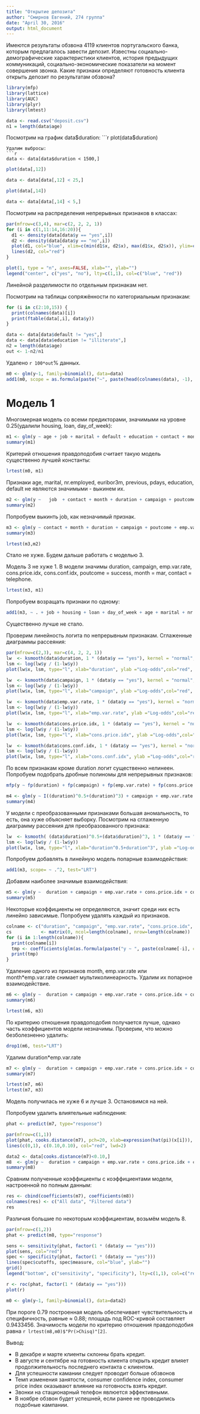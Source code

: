 ```yaml
---
title: "Открытие депозита"
author: "Смирнов Евгений, 274 группа"
date: "April 30, 2016"
output: html_document
---
```


Имеются результаты обзвона 4119 клиентов португальского банка, которым предлагалось завести депозит. Известны социально-демографические характеристики клиентов, история предыдущих коммуникаций, социально-экономические показатели на момент совершения звонка. Какие признаки определяют готовность клиента открыть депозит по результатам обзвона?

```r
library(mfp)
library(lattice)
library(AUC)
library(plyr)
library(lmtest)
```

```r
data <- read.csv("deposit.csv")
n1 = length(data$age)
```
Посмотрим на график data$duration:
```r
plot(data$duration)
```
Удалим выбросы:
```r
data <- data[data$duration < 1500,]
```
```r
plot(data[,12])
```

```r
data <- data[data[,12] < 25,]
```

```r
plot(data[,14])
```

```r
data <- data[data[,14] < 5,]
```

Посмотрим на распределения непрерывных признаков в классах: 
```r
par(mfrow=c(3,4), mar=c(2, 2, 2, 1))
for (i in c(1,11:14,16:20)){
  d1 <- density(data[data$y == "yes",i])
  d2 <- density(data[data$y == "no",i])
  plot(d1, col="blue", xlim=c(min(d1$x, d2$x), max(d1$x, d2$x)), ylim=c(min(d1$y, d2$y), max(d1$y, d2$y)), xlab=colnames(data)[i], main="")
  lines(d2, col="red")
}

plot(1, type = "n", axes=FALSE, xlab="", ylab="")
legend("center", c("yes", "no"), lty=c(1,1), col=c("blue", "red"))
```

Линейной разделимости по отдельным признакам нет.

Посмотрим на таблицы сопряжённости по категориальным признакам:
```r
for (i in c(2:10,15)) {
  print(colnames(data)[i])
  print(ftable(data[,i], data$y))
}

```

```r
data <- data[data$default != "yes",]
data <- data[data$education != "illiterate",]
n2 = length(data$age)
out <- 1-n2/n1
```
Удалено `r 100*out`% данных.

```r
m0 <- glm(y~1, family=binomial(), data=data)
add1(m0, scope = as.formula(paste("~", paste(head(colnames(data), -1), collapse= " + "))), test="LRT")
```
# Модель 1

Многомерная модель со всеми предикторами, значимыми на уровне 0.25(удалили housing, loan, day_of_week):

```r
m1 <- glm(y ~ age + job + marital + default + education + contact + month + duration + campaign + pdays + previous + poutcome + emp.var.rate + cons.price.idx + cons.conf.idx + euribor3m + nr.employed, family=binomial(), data=data)
summary(m1)
```

Критерий отношения правдоподобия считает такую модель существенно лучшей константы:
```r
lrtest(m0, m1)
```

Признаки  age, marital,  nr.employed, euribor3m, previous, pdays, education, default не являются значимыми - выкинем их.

```r
m2 <- glm(y ~   job  + contact + month + duration + campaign + poutcome + emp.var.rate + cons.price.idx + cons.conf.idx , family=binomial(), data=data)
summary(m2)
```

Попробуем выкинть job, как незначимый признак.
```r
m3 <- glm(y ~ contact + month + duration + campaign + poutcome + emp.var.rate + cons.price.idx + cons.conf.idx , family=binomial(), data=data)
summary(m3)
```

```r
lrtest(m3,m2)
```

Стало не хуже. Будем дальше работать с моделью 3.

Модель 3 не хуже 1. В модели значимы duration, campaign, emp.var.rate, cons.price.idx, cons.conf.idx, poutcome = success, month = mar, contact = telephone.  
```r
lrtest(m3, m1)
```

Попробуем возращать признаки по одному:
```r
add1(m3, ~ . + job + housing + loan + day_of_week + age + marital + nr.employed + euribor3m + previous + pdays + education + default,  test="LRT")
```
Существенно лучше не стало.

Проверим линейность логита по непрерывным признакам. Сглаженные диаграммы рассеяния: 

```r
par(mfrow=c(2,3), mar=c(4, 2, 2, 1))
lw  <- ksmooth(data$duration, 1 * (data$y == "yes"), kernel = "normal", bandwidth=sd(data$duration))
lsm <- log(lw$y / (1-lw$y))
plot(lw$x, lsm, type="l", xlab="duration", ylab ="Log-odds",col="red", lwd=2)

lw  <- ksmooth(data$campaign, 1 * (data$y == "yes"), kernel = "normal", bandwidth=sd(data$campaign))
lsm <- log(lw$y / (1-lw$y))
plot(lw$x, lsm, type="l", xlab="campaign", ylab ="Log-odds",col="red", lwd=2)

lw  <- ksmooth(data$emp.var.rate, 1 * (data$y == "yes"), kernel = "normal", bandwidth=sd(data$emp.var.rate))
lsm <- log(lw$y / (1-lw$y))
plot(lw$x, lsm, type="l", xlab="emp.var.rate", ylab ="Log-odds",col="red", lwd=2)

lw  <- ksmooth(data$cons.price.idx, 1 * (data$y == "yes"), kernel = "normal", bandwidth=sd(data$cons.price.idx))
lsm <- log(lw$y / (1-lw$y))
plot(lw$x, lsm, type="l", xlab="cons.price.idx", ylab ="Log-odds",col="red", lwd=2)

lw  <- ksmooth(data$cons.conf.idx, 1 * (data$y == "yes"), kernel = "normal", bandwidth=sd(data$cons.conf.idx))
lsm <- log(lw$y / (1-lw$y))
plot(lw$x, lsm, type="l", xlab="cons.conf.idx", ylab ="Log-odds",col="red", lwd=2)
```

По всем признакам  кроме duration логит существенно нелинеен. Попробуем подобрать дробные полиномы для непрерывных признаков:

```r
mfp(y ~ fp(duration) + fp(campaign) + fp(emp.var.rate) + fp(cons.price.idx) + fp(cons.conf.idx) + poutcome + month + contact, family = binomial(), data=data)

```

```r
m4 <- glm(y ~ I((duration)^0.5+(duration)^3) + campaign + emp.var.rate + cons.price.idx + cons.conf.idx + poutcome + month + contact, family=binomial(), data=data)
summary(m4)
```

У модели с преобразованными признаками большая аномальность, то есть, она хуже объясняет выборку. Посмотрим на сглаженную диаграмму рассеяния для преобразованного признака: 

```r
lw  <- ksmooth( (data$duration)^0.5+(data$duration)^3, 1 * (data$y == "yes"), kernel = "normal", bandwidth=sd((data$duration)^0.5+(data$duration)^3) )
lsm <- log(lw$y / (1-lw$y))
plot(lw$x, lsm, type="l", xlab="duration^0.5+duration^3", ylab ="Log-odds",col="red", lwd=2)
```

Попробуем добавлять в линейную модель попарные взаимодействия:

```r
add1(m3, scope= ~ .^2, test="LRT")
```  

Добавим наиболее значимые взаимодействия:

```r
m5 <- glm(y ~  duration + campaign + emp.var.rate + cons.price.idx + cons.conf.idx + poutcome + month + contact  + month:duration + month:poutcome  + duration:emp.var.rate + duration:cons.price.idx + month:emp.var.rate, family=binomial(), data=data)
summary(m5)
```
Некоторые коэффициенты не определяются, значит среди них есть линейно зависимые.
Попробуем удалять каждый из признаков.
```r
colname <- c("duration", "campaign", "emp.var.rate", "cons.price.idx", "cons.conf.idx", "poutcome", "month", "contact", "month:duration", "month:poutcome", "duration:emp.var.rate", "duration:cons.price.idx", "month:emp.var.rate")
cs           <- matrix(0, ncol=length(colname), nrow=length(colname))
for (i in 1:length(colname)){
  print(colname[i])
  tmp <- coefficients(glm(as.formula(paste("y ~ ", paste(colname[-i], collapse=" + "))), family=binomial(), data=data))[-1]
  print(tmp)
}

```
Удаление одного из признаков month, emp.var.rate или month*emp.var.rate снимает мультиколинеарность. Удалим их попарное взаимодействие.

```r
m6 <- glm(y ~  duration + campaign + emp.var.rate + cons.price.idx + cons.conf.idx + poutcome + month + contact  + month:duration + month:poutcome  + duration:emp.var.rate + duration:cons.price.idx, family=binomial(), data=data)
summary(m6)
```

```r
lrtest(m6, m3)
```
По критерию отношения правдоподобия получается лучше, однако часть коэффициентов модели незначимы. Проверим, что можно безболезненно удалить:

```r
drop1(m6, test="LRT")
```  

Удалим duration*emp.var.rate

```r
m7 <- glm(y ~  duration + campaign + emp.var.rate + cons.price.idx + cons.conf.idx + poutcome + month + contact  + month:duration + duration:cons.price.idx + poutcome:month, family=binomial(), data=data)
summary(m7)
```
```r
lrtest(m7, m6)
lrtest(m7, m3)
```
Модель получилась не хуже 6 и лучше 3. Остановимся на ней.

Попробуем удалить влиятельные наблюдения:

```r
phat <- predict(m7, type="response")

par(mfrow=c(1,1))
plot(phat, cooks.distance(m7), pch=20, xlab=expression(hat(pi)(x[i])), ylab="Cook's distance")
lines(c(0,1), c(0.10,0.10), col="red", lwd=2)

data2 <- data[cooks.distance(m7)<0.10,]
m8  <- glm(y ~  duration + campaign + emp.var.rate + cons.price.idx + cons.conf.idx + poutcome + month + contact  + month:duration + duration:cons.price.idx + poutcome:month, family=binomial(), data=data2)
summary(m8)
```

Сравним полученные коэффициенты с коэффициентами модели, настроенной по полным данным:

```r
res <- cbind(coefficients(m7), coefficients(m8))
colnames(res) <- c("All data", "Filtered data")
res
```
Различия большие по некоторым коэффициентам, возьмём модель 8.

```r
par(mfrow=c(1,2))
phat <- predict(m8, type="response")

sens <- sensitivity(phat, factor(1 * (data$y == "yes")))
plot(sens, col="red")
spec <- specificity(phat, factor(1 * (data$y == "yes")))
lines(spec$cutoffs, spec$measure, col="blue", ylab="")
grid()
legend("bottom", c("sensitivity", "specificity"), lty=c(1,1), col=c("red", "blue"))

r <- roc(phat, factor(1 * (data$y == "yes")))
plot(r)
```
```r
m0 <- glm(y~1, family=binomial(), data=data2)
```

При пороге 0.79 построенная модель обеспечивает чувствительность и специфичность, равные ≈ 0.88; площадь под ROC-кривой составляет 0.9433456. Значимость модели по критерию отношения правдоподобия равна `r lrtest(m8,m0)$"Pr(>Chisq)"[2]`.

Вывод:

- В декабре и марте клиенты склонны брать кредит.
- В августе и сентябре на готовность клиента открыть кредит влияет продолжительность последнего контакта с клиентом.
- Для успешности камании следует проводит больше обзвонов
- Темп изменения занятости,  consumer confidence index,  consumer price index оказывают влияние на готовность взять кредит.
- Звонки на стационарный телефон явлюется эффективными.
- В ноябре обзвон будет успешней, если ранее не проводились подобные кампании.

<br>